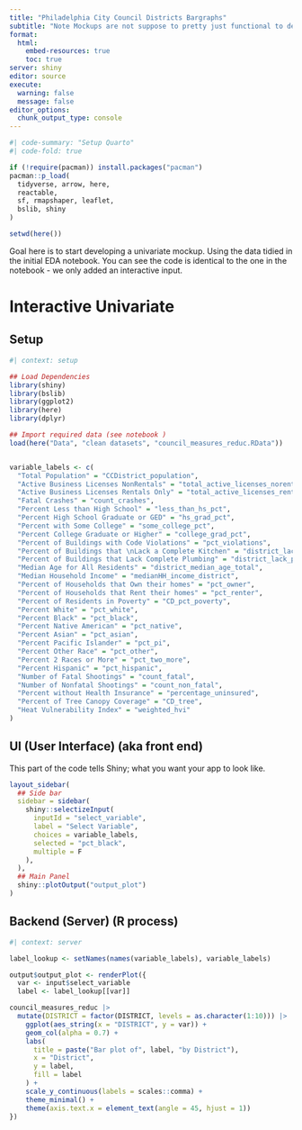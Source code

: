 ```yaml
---
title: "Philadelphia City Council Districts Bargraphs"
subtitle: "Note Mockups are not suppose to pretty just functional to develop core logic; we can make things pretty later"
format: 
  html:
    embed-resources: true
    toc: true
server: shiny
editor: source
execute:
  warning: false
  message: false
editor_options: 
  chunk_output_type: console
---
```


```r
#| code-summary: "Setup Quarto"
#| code-fold: true

if (!require(pacman)) install.packages("pacman")
pacman::p_load(
  tidyverse, arrow, here,
  reactable,
  sf, rmapshaper, leaflet,
  bslib, shiny
)

setwd(here())


```

Goal here is to start developing a univariate mockup. Using the data tidied in the initial EDA notebook. You can see the code is identical to the one in the notebook - we only added an interactive input.  

# Interactive Univariate


## Setup 

```r
#| context: setup

## Load Dependencies
library(shiny)
library(bslib)  
library(ggplot2)
library(here)
library(dplyr)

## Import required data (see notebook )
load(here("Data", "clean datasets", "council_measures_reduc.RData"))


variable_labels <- c(
  "Total Population" = "CCDistrict_population",
  "Active Business Licenses NonRentals" = "total_active_licenses_norentals",
  "Active Business Licenses Rentals Only" = "total_active_licenses_rentalsonly",
  "Fatal Crashes" = "count_crashes",
  "Percent Less than High School" = "less_than_hs_pct",
  "Percent High School Graduate or GED" = "hs_grad_pct",
  "Percent with Some College" = "some_college_pct",
  "Percent College Graduate or Higher" = "college_grad_pct", 
  "Percent of Buildings with Code Violations" = "pct_violations",
  "Percent of Buildings that \nLack a Complete Kitchen" = "district_lack_kitch_pct",
  "Percent of Buildings that Lack Complete Plumbing" = "district_lack_plumb_pct",
  "Median Age for All Residents" = "district_median_age_total",
  "Median Household Income" = "medianHH_income_district",
  "Percent of Households that Own their homes" = "pct_owner",
  "Percent of Households that Rent their homes" = "pct_renter",
  "Percent of Residents in Poverty" = "CD_pct_poverty",
  "Percent White" = "pct_white",
  "Percent Black" = "pct_black",
  "Percent Native American" = "pct_native",
  "Percent Asian" = "pct_asian",
  "Percent Pacific Islander" = "pct_pi",
  "Percent Other Race" = "pct_other",
  "Percent 2 Races or More" = "pct_two_more",
  "Percent Hispanic" = "pct_hispanic",
  "Number of Fatal Shootings" = "count_fatal",
  "Number of Nonfatal Shootings" = "count_non_fatal", 
  "Percent without Health Insurance" = "percentage_uninsured",
  "Percent of Tree Canopy Coverage" = "CD_tree", 
  "Heat Vulnerability Index" = "weighted_hvi"
)

```

## UI (User Interface) (aka front end)

This part of the code tells Shiny; what you want your app to look like.

```r
layout_sidebar(
  ## Side bar
  sidebar = sidebar(
    shiny::selectizeInput(
      inputId = "select_variable",
      label = "Select Variable",
      choices = variable_labels,
      selected = "pct_black",
      multiple = F
    ),
  ),
  ## Main Panel
  shiny::plotOutput("output_plot")
)
```

## Backend (Server) (R process)

```r
#| context: server

label_lookup <- setNames(names(variable_labels), variable_labels)

output$output_plot <- renderPlot({ 
  var <- input$select_variable
  label <- label_lookup[[var]]

council_measures_reduc |> 
  mutate(DISTRICT = factor(DISTRICT, levels = as.character(1:10))) |> 
    ggplot(aes_string(x = "DISTRICT", y = var)) +
    geom_col(alpha = 0.7) +
    labs(
      title = paste("Bar plot of", label, "by District"),
      x = "District",
      y = label,
      fill = label
    ) +
    scale_y_continuous(labels = scales::comma) +
    theme_minimal() +
    theme(axis.text.x = element_text(angle = 45, hjust = 1))
})
```

